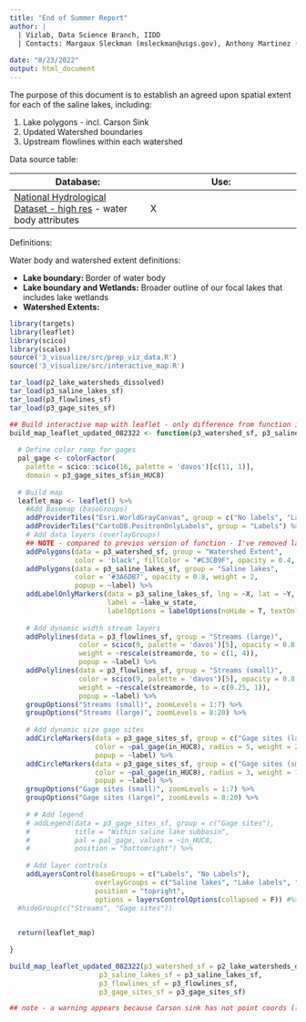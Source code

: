 ```yaml
---
title: "End of Summer Report"
author: |
  | Vizlab, Data Science Branch, IIDD 
  | Contacts: Margaux Sleckman (msleckman@usgs.gov), Anthony Martinez (ajmartinez@usgs.gov) and Cee Nell (cnell@usgs.gov)
  
date: "8/23/2022"
output: html_document
---
```


The purpose of this document is to establish an agreed upon spatial extent for each of the saline lakes, including:

1. Lake polygons - incl. Carson Sink
2. Updated Watershed boundaries
3. Upstream flowlines within each watershed

Data source table: 

|Database: | Use:     |
| ---------|----------|
|[National Hydrological Dataset - high res](https://www.usgs.gov/national-hydrography/nhdplus-high-resolution) - water body attributes | X 


Definitions: 

Water body and watershed extent definitions:

  * **Lake boundary: ** Border of water body
  * **Lake boundary and Wetlands:** Broader outline of our focal lakes that includes lake wetlands
  * **Watershed Extents:**

```r

library(targets)
library(leaflet)
library(scico)
library(scales)
source('3_visualize/src/prep_viz_data.R')
source('3_visualize/src/interactive_map.R')

tar_load(p2_lake_watersheds_dissolved)
tar_load(p3_saline_lakes_sf)
tar_load(p3_flowlines_sf)
tar_load(p3_gage_sites_sf)

```


```r

## Build interactive map with leaflet - only difference from function in build_map_leaflet()
build_map_leaflet_updated_082322 <- function(p3_watershed_sf, p3_saline_lakes_sf, p3_flowlines_sf, p3_gage_sites_sf){
  
  # Define color ramp for gages
  pal_gage <- colorFactor(
    palette = scico::scico(16, palette = 'davos')[c(11, 1)],
    domain = p3_gage_sites_sf$in_HUC8)
  
  # Build map
  leaflet_map <- leaflet() %>% 
    #Add Basemap (baseGroups)
    addProviderTiles("Esri.WorldGrayCanvas", group = c("No labels", "Labels"))  %>%
    addProviderTiles("CartoDB.PositronOnlyLabels", group = "Labels") %>%
    # Add data layers (overlayGroups)
    ## NOTE - compared to previos version of function - I've removed label param (no label column like below)
    addPolygons(data = p3_watershed_sf, group = "Watershed Extent",
                color = 'black', fillColor = "#C3CB9F", opacity = 0.4, weight = 3) %>% 
    addPolygons(data = p3_saline_lakes_sf, group = "Saline lakes",
                color = '#3A6DB7', opacity = 0.8, weight = 2,
                popup = ~label) %>%
    addLabelOnlyMarkers(data = p3_saline_lakes_sf, lng = ~X, lat = ~Y, group = "Lake labels",
                        label = ~lake_w_state,
                        labelOptions = labelOptions(noHide = T, textOnly = T)) %>%
    
    # Add dynamic width stream layers
    addPolylines(data = p3_flowlines_sf, group = "Streams (large)",
                 color = scico(9, palette = 'davos')[5], opacity = 0.8,
                 weight = ~rescale(streamorde, to = c(1, 4)),
                 popup = ~label) %>%
    addPolylines(data = p3_flowlines_sf, group = "Streams (small)",
                 color = scico(9, palette = 'davos')[5], opacity = 0.8,
                 weight = ~rescale(streamorde, to = c(0.25, 1)),
                 popup = ~label) %>%
    groupOptions("Streams (small)", zoomLevels = 1:7) %>%
    groupOptions("Streams (large)", zoomLevels = 8:20) %>%
    
    # Add dynamic size gage sites
    addCircleMarkers(data = p3_gage_sites_sf, group = c("Gage sites (large)"),
                     color = ~pal_gage(in_HUC8), radius = 5, weight = 2,
                     popup = ~label) %>%
    addCircleMarkers(data = p3_gage_sites_sf, group = c("Gage sites (small)"),
                     color = ~pal_gage(in_HUC8), radius = 3, weight = 1,
                     popup = ~label) %>%
    groupOptions("Gage sites (small)", zoomLevels = 1:7) %>%
    groupOptions("Gage sites (large)", zoomLevels = 8:20) %>%
    
    # # Add legend
    # addLegend(data = p3_gage_sites_sf, group = c("Gage sites"),
    #           title = "Within saline lake subbasin",
    #           pal = pal_gage, values = ~in_HUC8,
    #           position = "bottomright") %>%
    
    # Add layer controls
    addLayersControl(baseGroups = c("Labels", "No Labels"),
                     overlayGroups = c("Saline lakes", "Lake labels", "Watershed Extent", "Streams (small)", "Streams (large)", "Gage sites (small)", "Gage sites (large)"),
                     position = "topright",
                     options = layersControlOptions(collapsed = F)) #%>%
  #hideGroup(c("Streams", "Gage sites"))
  

  return(leaflet_map)
  
}

```

```r

build_map_leaflet_updated_082322(p3_watershed_sf = p2_lake_watersheds_dissolved, 
                      p3_saline_lakes_sf = p3_saline_lakes_sf, 
                      p3_flowlines_sf = p3_flowlines_sf, 
                      p3_gage_sites_sf = p3_gage_sites_sf)

## note - a warning appears because Carson sink has not point coords (lat lon) - ignore and can incorporate when loading in carson sink

```